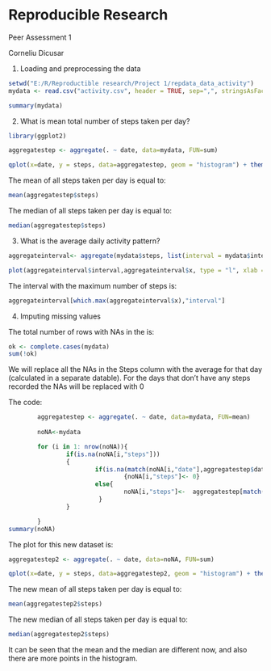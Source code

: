 Reproducible Research
===================================================
Peer Assessment 1

Corneliu Dicusar

1) Loading and preprocessing the data

```r
setwd("E:/R/Reproductible research/Project 1/repdata_data_activity")
mydata <- read.csv("activity.csv", header = TRUE, sep=",", stringsAsFactors = FALSE)

summary(mydata)
```

2) What is mean total number of steps taken per day?

```r
library(ggplot2)

aggregatestep <- aggregate(. ~ date, data=mydata, FUN=sum)

qplot(x=date, y = steps, data=aggregatestep, geom = "histogram") + theme(axis.text.x=theme_text(angle=90, hjust=1))
```

The mean of all steps taken per day is equal to: 
```r
mean(aggregatestep$steps)
```

The median of all steps taken per day is equal to: 
```r
median(aggregatestep$steps)
```

3) What is the average daily activity pattern?

```r
aggregateinterval<- aggregate(mydata$steps, list(interval = mydata$interval), mean, na.rm=TRUE)

plot(aggregateinterval$interval,aggregateinterval$x, type = "l", xlab = "Interval", ylab = "Average accross all days")
```

The interval with the maximum number of steps is: 

```r
aggregateinterval[which.max(aggregateinterval$x),"interval"]
```
4) Imputing missing values

The total number of rows with NAs in the is:

``` r
ok <- complete.cases(mydata)
sum(!ok)
```

We will replace all the NAs in the Steps column with the average for that day (calculated in a separate datable). For the days that don't have any steps recorded the NAs will be replaced with 0

The code:
```r
        aggregatestep <- aggregate(. ~ date, data=mydata, FUN=mean)
        
        noNA<-mydata

        for (i in 1: nrow(noNA)){
                if(is.na(noNA[i,"steps"]))  
                {
                        if(is.na(match(noNA[i,"date"],aggregatestep$date)))
                                {noNA[i,"steps"]<- 0}
                        else{
                                noNA[i,"steps"]<-  aggregatestep[match(noNA[i,"date"],aggregatestep$date),"steps"]
                         }
                }                       

        }
summary(noNA)
```

The plot for this new dataset is:


```r
aggregatestep2 <- aggregate(. ~ date, data=noNA, FUN=sum)

qplot(x=date, y = steps, data=aggregatestep2, geom = "histogram") + theme(axis.text.x=theme_text(angle=90, hjust=1))
```

The new mean of all steps taken per day is equal to: 
```r
mean(aggregatestep2$steps)
```

The new median of all steps taken per day is equal to: 
```r
median(aggregatestep2$steps)
```
It can be seen that the mean and the median are different now, and also there are more points in the histogram.
